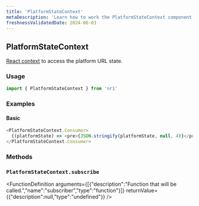 ```yaml
---
title: 'PlatformStateContext'
metaDescription: 'Learn how to work the PlatformStateContext component'
freshnessValidatedDate: 2024-06-03
---
```

## PlatformStateContext

[React context](https://reactjs.org/docs/context.html#when-to-use-context) to access the platform URL state.

### Usage

```js
import { PlatformStateContext } from 'nr1'
```



### Examples

#### Basic

```js
<PlatformStateContext.Consumer>
  {(platformState) => <pre>{JSON.stringify(platformState, null, 4)}</pre>}
</PlatformStateContext.Consumer>
```



### Methods

### `PlatformStateContext.subscribe`

<FunctionDefinition arguments={[{"description":"Function that will be called.","name":"subscriber","type":"function"}]} returnValue={{"description":null,"type":"undefined"}} />